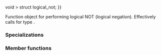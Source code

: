 {{cpp/title|logical_not}}
{{cpp/utility/functional/navbar}}
{{dcl begin}}
{{dcl header|functional}}
{{dcl rev begin}}
{{dcl|until=c++14|
template&lt; class T &gt;
struct logical_not;
}}
{{dcl|since=c++14|
template&lt; class T {{=}} void &gt;
struct logical_not;
}}
{{dcl rev end}}
{{dcl end}}

Function object for performing logical NOT (logical negation). Effectively calls {{c|operator!}} for type {{tt|T}}.

===Specializations===
{{rev begin}}
{{rev|since=c++14|
The standard library provides a specialization of {{tt|std::logical_not}} when {{tt|T}} is not specified, which leaves the parameter types and return type to be deduced.
{{dsc begin}}
{{dsc inc|cpp/utility/functional/dsc logical_not_void}}
{{dsc end}}
}}
{{rev end}}

{{cpp/utility/functional/member types|result=bool|arg1=T}}

===Member functions===
{{dsc begin}}
{{dsc mem fun|operator()|nolink=true|returns the logical NOT of the argument}}
{{dsc end}}

{{member|{{small|std::logical_not::}}operator()|2=
{{dcl begin}}
{{dcla|constexpr=c++14|1=
bool operator()( const T&amp; arg ) const;
}}
{{dcl end}}

Returns the logical NOT of {{c|arg}}.

===Parameters===
{{par begin}}
{{par|arg|value to compute logical NOT of}}
{{par end}}

===Return value===
The result of {{c|!arg}}.

{{cpp/impldef exception}}

===Possible implementation===
{{eq fun|1=
constexpr // since C++14
bool operator()(const T&amp; arg) const 
{
    return !arg;
}
}}
}}

{{langlinks|de|es|fr|it|ja|pt|ru|zh}}